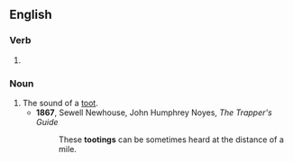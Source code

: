 {{also|Tooting}}

==English==

===Verb===
{{head|en|verb form}}

# {{present participle of|toot|lang=en|nocat=1}}

===Noun===
{{en-noun}}

# The sound of a [[toot]].
#* '''1867''', Sewell Newhouse, ‎John Humphrey Noyes, ''The Trapper's Guide''
#*: These '''tootings''' can be sometimes heard at the distance of a mile.